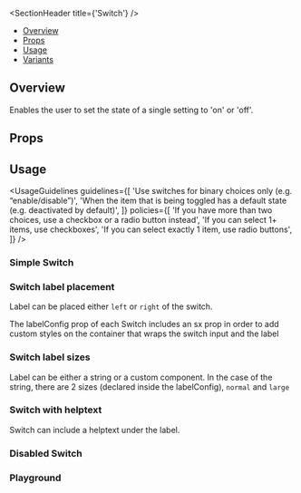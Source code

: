 
<Meta of={SwitchStories} />

<SectionHeader title={'Switch'} />

- [Overview](#overview)
- [Props](#props)
- [Usage](#usage)
- [Variants](#variants)

## Overview

Enables the user to set the state of a single setting to 'on' or 'off'.

## Props

<ArgTypes of={Switch} />

## Usage

<UsageGuidelines
  guidelines={[
    'Use switches for binary choices only (e.g. “enable/disable”)',
    'When the item that is being toggled has a default state (e.g. deactivated by default)',
  ]}
  policies={[
    'If you have more than two choices, use a checkbox or a radio button instead',
    'If you can select 1+ items, use checkboxes',
    'If you can select exactly 1 item, use radio buttons',
  ]}
/>

<SubsectionHeader title="Variants" />

### Simple Switch

<Canvas of={SwitchStories.SimpleSwitch} />

### Switch label placement

Label can be placed either `left` or `right` of the switch.

<Tip>
  The labelConfig prop of each Switch includes an sx prop in order to add custom styles on the
  container that wraps the switch input and the label
</Tip>

<Canvas of={SwitchStories.SwitchLabelPlacement} />

### Switch label sizes

Label can be either a string or a custom component. In the case of the string, there are 2 sizes (declared inside the labelConfig), `normal` and `large`

<Canvas of={SwitchStories.SwitchLabelSizes} />

### Switch with helptext

Switch can include a helptext under the label.

<Canvas of={SwitchStories.SwitchWithHelptext} />

### Disabled Switch

<Canvas of={SwitchStories.DisabledSwitch} />

### Playground

<Canvas of={SwitchStories.Playground} />
